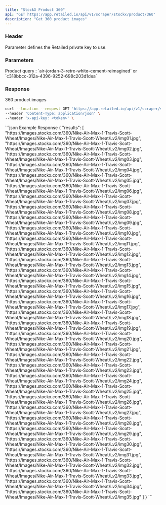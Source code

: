 ```yaml
---
title: "StockX Product 360"
api: "GET https://app.retailed.io/api/v1/scraper/stockx/product/360"
description: "Get 360 product images"
---
```


### Header

<ParamField header="x-api-key" type="string" required={true}>
    Parameter defines the Retailed private key to use.
</ParamField>

### Parameters

<ParamField query="query" type="string" optional={false} placeholder="nike-air-max-1-travis-scott-wheat">
    Product query : `air-jordan-3-retro-white-cement-reimagined` or `c318bbcc-312a-4396-9252-698c203d1dea`
</ParamField>

### Response

<ResponseField name="object" type="Product Object">
    <Expandable title="properties" defaultOpen={true}>
        <ResponseField name="results" type="list">
            360 product images
        </ResponseField>
    </Expandable>
</ResponseField>

<RequestExample>

```bash Example Request
curl --location --request GET 'https://app.retailed.io/api/v1/scraper/stockx/product/360?query=nike-air-max-1-travis-scott-wheat' \
--header 'Content-Type: application/json' \
--header 'x-api-key: <token>' \
```

</RequestExample>

<ResponseExample>
```json Example Response
{
    "results": [
        "https://images.stockx.com/360/Nike-Air-Max-1-Travis-Scott-Wheat/Images/Nike-Air-Max-1-Travis-Scott-Wheat/Lv2/img01.jpg",
        "https://images.stockx.com/360/Nike-Air-Max-1-Travis-Scott-Wheat/Images/Nike-Air-Max-1-Travis-Scott-Wheat/Lv2/img02.jpg",
        "https://images.stockx.com/360/Nike-Air-Max-1-Travis-Scott-Wheat/Images/Nike-Air-Max-1-Travis-Scott-Wheat/Lv2/img03.jpg",
        "https://images.stockx.com/360/Nike-Air-Max-1-Travis-Scott-Wheat/Images/Nike-Air-Max-1-Travis-Scott-Wheat/Lv2/img04.jpg",
        "https://images.stockx.com/360/Nike-Air-Max-1-Travis-Scott-Wheat/Images/Nike-Air-Max-1-Travis-Scott-Wheat/Lv2/img05.jpg",
        "https://images.stockx.com/360/Nike-Air-Max-1-Travis-Scott-Wheat/Images/Nike-Air-Max-1-Travis-Scott-Wheat/Lv2/img06.jpg",
        "https://images.stockx.com/360/Nike-Air-Max-1-Travis-Scott-Wheat/Images/Nike-Air-Max-1-Travis-Scott-Wheat/Lv2/img07.jpg",
        "https://images.stockx.com/360/Nike-Air-Max-1-Travis-Scott-Wheat/Images/Nike-Air-Max-1-Travis-Scott-Wheat/Lv2/img08.jpg",
        "https://images.stockx.com/360/Nike-Air-Max-1-Travis-Scott-Wheat/Images/Nike-Air-Max-1-Travis-Scott-Wheat/Lv2/img09.jpg",
        "https://images.stockx.com/360/Nike-Air-Max-1-Travis-Scott-Wheat/Images/Nike-Air-Max-1-Travis-Scott-Wheat/Lv2/img10.jpg",
        "https://images.stockx.com/360/Nike-Air-Max-1-Travis-Scott-Wheat/Images/Nike-Air-Max-1-Travis-Scott-Wheat/Lv2/img11.jpg",
        "https://images.stockx.com/360/Nike-Air-Max-1-Travis-Scott-Wheat/Images/Nike-Air-Max-1-Travis-Scott-Wheat/Lv2/img12.jpg",
        "https://images.stockx.com/360/Nike-Air-Max-1-Travis-Scott-Wheat/Images/Nike-Air-Max-1-Travis-Scott-Wheat/Lv2/img13.jpg",
        "https://images.stockx.com/360/Nike-Air-Max-1-Travis-Scott-Wheat/Images/Nike-Air-Max-1-Travis-Scott-Wheat/Lv2/img14.jpg",
        "https://images.stockx.com/360/Nike-Air-Max-1-Travis-Scott-Wheat/Images/Nike-Air-Max-1-Travis-Scott-Wheat/Lv2/img15.jpg",
        "https://images.stockx.com/360/Nike-Air-Max-1-Travis-Scott-Wheat/Images/Nike-Air-Max-1-Travis-Scott-Wheat/Lv2/img16.jpg",
        "https://images.stockx.com/360/Nike-Air-Max-1-Travis-Scott-Wheat/Images/Nike-Air-Max-1-Travis-Scott-Wheat/Lv2/img17.jpg",
        "https://images.stockx.com/360/Nike-Air-Max-1-Travis-Scott-Wheat/Images/Nike-Air-Max-1-Travis-Scott-Wheat/Lv2/img18.jpg",
        "https://images.stockx.com/360/Nike-Air-Max-1-Travis-Scott-Wheat/Images/Nike-Air-Max-1-Travis-Scott-Wheat/Lv2/img19.jpg",
        "https://images.stockx.com/360/Nike-Air-Max-1-Travis-Scott-Wheat/Images/Nike-Air-Max-1-Travis-Scott-Wheat/Lv2/img20.jpg",
        "https://images.stockx.com/360/Nike-Air-Max-1-Travis-Scott-Wheat/Images/Nike-Air-Max-1-Travis-Scott-Wheat/Lv2/img21.jpg",
        "https://images.stockx.com/360/Nike-Air-Max-1-Travis-Scott-Wheat/Images/Nike-Air-Max-1-Travis-Scott-Wheat/Lv2/img22.jpg",
        "https://images.stockx.com/360/Nike-Air-Max-1-Travis-Scott-Wheat/Images/Nike-Air-Max-1-Travis-Scott-Wheat/Lv2/img23.jpg",
        "https://images.stockx.com/360/Nike-Air-Max-1-Travis-Scott-Wheat/Images/Nike-Air-Max-1-Travis-Scott-Wheat/Lv2/img24.jpg",
        "https://images.stockx.com/360/Nike-Air-Max-1-Travis-Scott-Wheat/Images/Nike-Air-Max-1-Travis-Scott-Wheat/Lv2/img25.jpg",
        "https://images.stockx.com/360/Nike-Air-Max-1-Travis-Scott-Wheat/Images/Nike-Air-Max-1-Travis-Scott-Wheat/Lv2/img26.jpg",
        "https://images.stockx.com/360/Nike-Air-Max-1-Travis-Scott-Wheat/Images/Nike-Air-Max-1-Travis-Scott-Wheat/Lv2/img27.jpg",
        "https://images.stockx.com/360/Nike-Air-Max-1-Travis-Scott-Wheat/Images/Nike-Air-Max-1-Travis-Scott-Wheat/Lv2/img28.jpg",
        "https://images.stockx.com/360/Nike-Air-Max-1-Travis-Scott-Wheat/Images/Nike-Air-Max-1-Travis-Scott-Wheat/Lv2/img29.jpg",
        "https://images.stockx.com/360/Nike-Air-Max-1-Travis-Scott-Wheat/Images/Nike-Air-Max-1-Travis-Scott-Wheat/Lv2/img30.jpg",
        "https://images.stockx.com/360/Nike-Air-Max-1-Travis-Scott-Wheat/Images/Nike-Air-Max-1-Travis-Scott-Wheat/Lv2/img31.jpg",
        "https://images.stockx.com/360/Nike-Air-Max-1-Travis-Scott-Wheat/Images/Nike-Air-Max-1-Travis-Scott-Wheat/Lv2/img32.jpg",
        "https://images.stockx.com/360/Nike-Air-Max-1-Travis-Scott-Wheat/Images/Nike-Air-Max-1-Travis-Scott-Wheat/Lv2/img33.jpg",
        "https://images.stockx.com/360/Nike-Air-Max-1-Travis-Scott-Wheat/Images/Nike-Air-Max-1-Travis-Scott-Wheat/Lv2/img34.jpg",
        "https://images.stockx.com/360/Nike-Air-Max-1-Travis-Scott-Wheat/Images/Nike-Air-Max-1-Travis-Scott-Wheat/Lv2/img35.jpg"
    ]
}
```
</ResponseExample>
